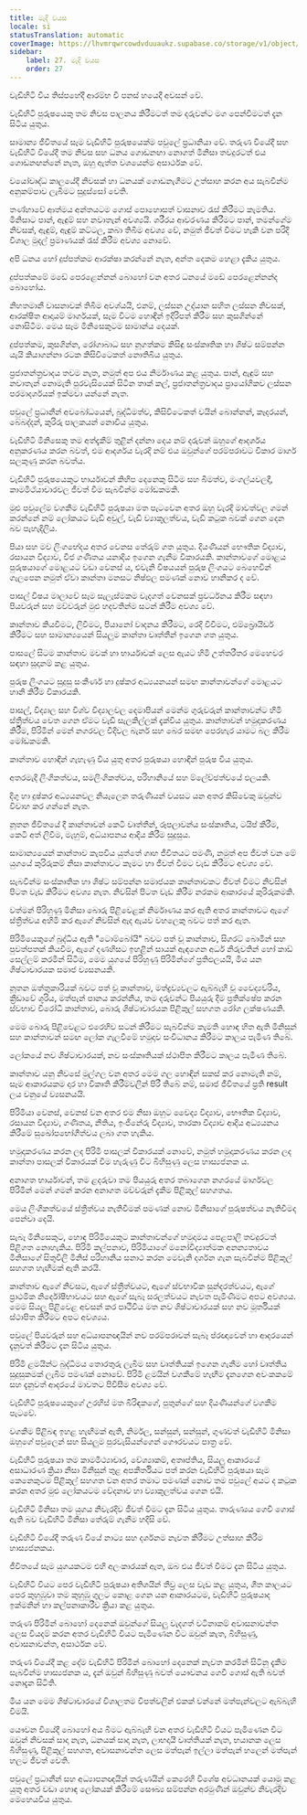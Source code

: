 ```yaml
---
title: මැදි වයස
locale: si
statusTranslation: automatic
coverImage: https://lhvmrqwrcowdvduuaukz.supabase.co/storage/v1/object/public/strapi-uploads/small_cover-educacion-fundamental.webp-2d51a7828a2b1309555be27f7e2a61a0.webp
sidebar:
    label: 27. මැදි වයස
    order: 27
---
```

වැඩිහිටි විය තිස්පහේදී ආරම්භ වී පනස් හයෙදී අවසන් වේ.

වැඩිහිටි පුරුෂයෙකු තම නිවස පාලනය කිරීමටත් තම දරුවන්ට මග පෙන්වීමටත් දැන සිටිය යුතුය.

සාමාන්‍ය ජීවිතයේ සෑම වැඩිහිටි පුරුෂයෙක්ම පවුලේ ප්‍රධානියා වේ. තරුණ වියේදී සහ වැඩිහිටි වියේදී තම නිවස සහ ධනය ගොඩනඟා නොගත් මිනිසා තවදුරටත් එය ගොඩනඟන්නේ නැත, ඔහු ඇත්ත වශයෙන්ම අසාර්ථක වේ.

වයෝවෘද්ධ කාලයේදී නිවසක් හා ධනයක් ගොඩනැගීමට උත්සාහ කරන අය සැබවින්ම අනුකම්පාව ලැබීමට සුදුස්සෝ වෙති.

තණ්හාවේ ආත්මය අන්තයටම ගොස් පොහොසත් වාසනාව රැස් කිරීමට කැමතිය. මිනිසාට පාන්, ඇඳුම් සහ නවාතැන් අවශ්‍යයි. ශරීරය ආවරණය කිරීමට පාන්, තමන්ගේම නිවසක්, ඇඳුම්, ඇඳුම් කට්ටල, කබා තිබීම අවශ්‍ය වේ, නමුත් ජීවත් වීමට හැකි වන පරිදි විශාල මුදල් ප්‍රමාණයක් රැස් කිරීම අවශ්‍ය නොවේ.

අපි ධනය හෝ දුප්පත්කම ආරක්ෂා කරන්නේ නැත, අන්ත දෙකම හෙළා දැකිය යුතුය.

දුප්පත්කමේ මඩේ පෙරළෙන්නන් බොහෝ වන අතර ධනයේ මඩේ පෙරළෙන්නන්ද බොහෝය.

නිහතමානී වාසනාවක් තිබීම අවශ්යයි, එනම්, ලස්සන උද්යාන සහිත ලස්සන නිවසක්, ආරක්ෂිත ආදායම් මාර්ගයක්, සෑම විටම හොඳින් ඉදිරිපත් කිරීම සහ කුසගින්නේ නොසිටීම. මෙය සෑම මිනිසෙකුටම සාමාන්ය දෙයක්.

දුප්පත්කම, කුසගින්න, රෝගාබාධ සහ නූගත්කම කිසිඳු සංස්කෘතික හා ශිෂ්ට සම්පන්න යැයි කියාගන්නා රටක කිසිවිටෙකත් නොතිබිය යුතුය.

ප්‍රජාතන්ත්‍රවාදය තවම නැත, නමුත් අප එය නිර්මාණය කළ යුතුය. පාන්, ඇඳුම් සහ නවාතැන් නොමැති පුරවැසියෙක් සිටින තාක් කල්, ප්‍රජාතන්ත්‍රවාදය ප්‍රායෝගිකව ලස්සන පරමාදර්ශයක් ඉක්මවා යන්නේ නැත.

පවුලේ ප්‍රධානීන් අවබෝධයෙන්, බුද්ධිමත්ව, කිසිවිටෙකත් වයින් බොන්නන්, කෑදරයන්, බේබද්දන්, කුරිරු පාලකයන් නොවිය යුතුය.

වැඩිහිටි මිනිසෙකු තම අත්දැකීම් තුළින් දන්නා දෙය නම් දරුවන් ඔහුගේ ආදර්ශය අනුකරණය කරන බවත්, එම ආදර්ශය වැරදි නම් එය ඔවුන්ගේ පරම්පරාවට විකාර මාර්ග සලකුණු කරන බවත්ය.

වැඩිහිටි පුරුෂයෙකුට භාර්යාවන් කිහිප දෙනෙකු සිටීම සහ බීමත්ව, මංගල්යවලදී, කාමමිථ්යාචාරවල ජීවත් වීම සැබවින්ම මෝඩකමකි.

මුළු පවුලේම වගකීම වැඩිහිටි පුරුෂයා මත පැටවෙන අතර ඔහු වැරදි මාවත්වල ගමන් කරන්නේ නම් ලෝකයට වැඩි අවුල්, වැඩි ව්‍යාකූලත්වය, වැඩි කටුක බවක් ගෙන දෙන බව පැහැදිලිය.

පියා සහ මව ලිංගභේදය අතර වෙනස තේරුම් ගත යුතුය. දියණියන් භෞතික විද්‍යාව, රසායන විද්‍යාව, වීජ ගණිතය යනාදිය ඉගෙන ගැනීම විකාරයකි. කාන්තාවගේ මොළය පුරුෂයාගේ මොළයට වඩා වෙනස් ය, එවැනි විෂයයන් පුරුෂ ලිංගයට බෙහෙවින් ගැලපෙන නමුත් ඒවා කාන්තා මනසට නිෂ්ඵල පමණක් නොව හානිකර ද වේ.

පාසල් විෂය මාලාවේ සෑම සැලැස්මකම වැදගත් වෙනසක් ප්‍රවර්ධනය කිරීම සඳහා පියවරුන් සහ මව්වරුන් මුළු හදවතින්ම සටන් කිරීම අවශ්‍ය වේ.

කාන්තාව කියවීමට, ලිවීමට, පියානෝ වාදනය කිරීමට, රෙදි විවීමට, එම්බ්‍රොයිඩර් කිරීමට සහ සාමාන්‍යයෙන් සියලුම කාන්තා වෘත්තීන් ඉගෙන ගත යුතුය.

පාසලේ සිටම කාන්තාව මවක් හා භාර්යාවක් ලෙස ඇයට හිමි උත්තරීතර මෙහෙවර සඳහා සූදානම් කළ යුතුය.

පුරුෂ ලිංගයට සුදුසු සංකීර්ණ හා දුෂ්කර අධ්‍යයනයන් සමඟ කාන්තාවන්ගේ මොළයට හානි කිරීම විකාරයකි.

පාසල්, විද්‍යාල සහ විශ්ව විද්‍යාලවල දෙමාපියන් මෙන්ම ගුරුවරුන් කාන්තාවන්ට හිමි ස්ත්‍රීත්වය වෙත ගෙන ඒමට වැඩි සැලකිල්ලක් දැක්විය යුතුය. කාන්තාවන් හමුදාකරණය කිරීම, පිරිමින් මෙන් නගරවල වීදිවල බැනර් සහ බෙර සමඟ පෙරහැර යාමට බල කිරීම මෝඩකමකි.

කාන්තාව හොඳින් ගැහැණු විය යුතු අතර පුරුෂයා හොඳින් පුරුෂ විය යුතුය.

අතරමැදි ලිංගිකත්වය, සමලිංගිකත්වය, පරිහානියේ සහ ම්ලේච්ඡත්වයේ ඵලයකි.

දිගු හා දුෂ්කර අධ්‍යයනවල නියැලෙන තරුණියන් වයසට යන අතර කිසිවෙකු ඔවුන්ව විවාහ කර ගන්නේ නැත.

නූතන ජීවිතයේ දී කාන්තාවන් කෙටි වෘත්තීන්, රූපලාවන්ය සංස්කෘතිය, ටයිප් කිරීම, කෙටි අත් ලිවීම, මැහුම්, අධ්යාපනය ආදිය කිරීම සුදුසුය.

සාමාන්‍යයෙන් කාන්තාව කැපවිය යුත්තේ ගෘහ ජීවිතයට පමණි, නමුත් අප ජීවත් වන මේ යුගයේ කුරිරුකම් නිසා කාන්තාවට කෑමට හා ජීවත් වීමට වැඩ කිරීමට අවශ්‍ය වේ.

සැබවින්ම සංස්කෘතික හා ශිෂ්ට සම්පන්න සමාජයක කාන්තාවකට ජීවත් වීමට නිවසින් පිටත වැඩ කිරීමට අවශ්‍ය නැත. නිවසින් පිටත වැඩ කිරීම නරකම ආකාරයේ කුරිරුකමකි.

වත්මන් පිරිහුණු මිනිසා බොරු පිළිවෙළක් නිර්මාණය කර ඇති අතර කාන්තාවට ඇගේ ස්ත්‍රීත්වය අහිමි කර ඇගේ නිවසින් ඇද ඇයව වහලෙකු බවට පත් කර ඇත.

පිරිමියෙකුගේ බුද්ධිය ඇති "ටොම්බෝයි" බවට පත් වූ කාන්තාව, සිගරට් බොමින් සහ පුවත්පතක් කියවීම, ඇගේ දණහිසට ඉහළින් සායක් ඇඳගෙන අර්ධ නිරුවතින් හෝ කාඩ් සෙල්ලම් කරමින් සිටීම, මෙම යුගයේ පිරිහුණු පිරිමින්ගේ ප්‍රතිඵලයයි, මිය යන ශිෂ්ටාචාරයක සමාජ ව්‍යසනයකි.

නූතන ඔත්තුකාරියක් බවට පත් වූ කාන්තාව, මත්ද්‍රව්‍යවලට ඇබ්බැහි වූ වෛද්‍යවරිය, ක්‍රීඩාවේ ශූරිය, මත්පැන් පානය කරන්නිය, තම දරුවන්ට පියයුරු දීම ප්‍රතික්ෂේප කරන ස්වභාව විරෝධී කාන්තාව, බොරු ශිෂ්ටාචාරයක පිළිකුල් සහගත රෝග ලක්ෂණයකි.

මෙම බොරු පිළිවෙළට එරෙහිව සටන් කිරීමට සැබවින්ම කැමති හොඳ හිත ඇති මිනිසුන් සහ කාන්තාවන් සමඟ ලෝක ගැලවීමේ හමුදාව සංවිධානය කිරීමට කාලය පැමිණ තිබේ.

ලෝකයේ නව ශිෂ්ටාචාරයක්, නව සංස්කෘතියක් ස්ථාපිත කිරීමට කාලය පැමිණ තිබේ.

කාන්තාව යනු නිවසේ මුල්ගල වන අතර මෙම ගල හොඳින් සකස් කර නොමැති නම්, සෑම ආකාරයකම දාර හා විකෘති කිරීම්වලින් පිරී තිබේ නම්, සමාජ ජීවිතයේ ප්‍රති result ලය වනුයේ ව්‍යසනයයි.

පිරිමියා වෙනස්, වෙනස් වන අතර එම නිසා ඔහුට වෛද්‍ය විද්‍යාව, භෞතික විද්‍යාව, රසායන විද්‍යාව, ගණිතය, නීතිය, ඉංජිනේරු විද්‍යාව, තාරකා විද්‍යාව ආදිය අධ්‍යයනය කිරීමේ සුඛෝපභෝගීත්වය ලබා ගත හැකිය.

හමුදාකරණය කරන ලද පිරිමි පාසලක් විකාරයක් නොවේ, නමුත් හමුදාකරණය කරන ලද කාන්තා පාසලක් විකාරයක් වීම හැරුණු විට බිහිසුණු ලෙස හාස්‍යජනක ය.

අනාගත භාර්යාවන්, තම ළදරුවා තම පියයුරු අතර තබාගෙන නගරයේ මාර්ගවල පිරිමින් මෙන් ගමන් කරන අනාගත මව්වරුන් දැකීම පිළිකුල් සහගතය.

මෙය ලිංගිකත්වයේ ස්ත්‍රීත්වය නැතිවීමක් පමණක් නොව මිනිසාගේ පුරුෂත්වය නැතිවීමද පෙන්වා දෙයි.

සැබෑ මිනිසෙකුට, හොඳ පිරිමියෙකුට කාන්තාවන්ගේ හමුදාමය පෙළපාලි තවදුරටත් පිළිගත නොහැකිය. පිරිමි කල්පනාව, පිරිමියාගේ මනෝවිද්‍යාත්මක අනන්‍යතාවය මිනිසාගේ සිතුවිලි මිනිස් පරිහානිය සනාථ කරන මෙවැනි දර්ශන ගැන සැබවින්ම පිළිකුල් සහගත හැඟීමක් ඇති කරයි.

කාන්තාව ඇගේ නිවසට, ඇගේ ස්ත්‍රීත්වයට, ඇගේ ස්වභාවික සුන්දරත්වයට, ඇගේ ප්‍රාථමික නිර්දෝෂීභාවයට සහ ඇගේ සැබෑ සරලත්වයට නැවත පැමිණීමට අපට අවශ්‍යය. මෙම සියලු පිළිවෙළ අවසන් කර පෘථිවිය මත නව ශිෂ්ටාචාරයක් සහ නව මූර්තියක් ස්ථාපිත කිරීමට අපට අවශ්‍යය.

පවුලේ පියවරුන් සහ අධ්යාපනඥයින් නව පරම්පරාවන් සැබෑ ප්රඥාවෙන් හා ආදරයෙන් දැනුවත් කිරීමට දැන සිටිය යුතුය.

පිරිමි ළමයින්ට බුද්ධිමය තොරතුරු ලැබීම සහ වෘත්තියක් ඉගෙන ගැනීම හෝ වෘත්තීය සුදුසුකමක් ලැබීම පමණක් නොවේ. පිරිමි ළමයින් වගකීමේ හැඟීම දැනගෙන අවංකකමේ සහ දැනුවත් ආදරයේ මාවතට පිවිසීම අවශ්‍ය වේ.

වැඩිහිටි පුරුෂයෙකුගේ උරහිස් මත බිරිඳකගේ, පුතුන්ගේ සහ දියණියන්ගේ වගකීම පැටවේ.

වගකීම පිළිබඳ ඉහළ හැඟීමක් ඇති, නිර්මල, සන්සුන්, සන්සුන්, ගුණවත් වැඩිහිටි මිනිසා ඔහුගේ පවුලෙන් සහ සියලුම පුරවැසියන්ගෙන් ගෞරවයට පාත්‍ර වේ.

වැඩිහිටි පුරුෂයා තම කාමමිථ්‍යාචාර, වේශ්‍යාකම්, අතෘප්තිය, සියලු ආකාරයේ අසාධාරණ ක්‍රියා නිසා මිනිසුන් තුළ අපකීර්තියට පත් කරන වැඩිහිටි පුරුෂයා සෑම කෙනෙකුටම පිළිකුල් සහගත වන අතර තමාට පමණක් නොව තම පවුලේ අයට ද කටුක කරන අතර මුළු ලෝකයටම වේදනාව හා ව්‍යාකූලත්වය ගෙන එයි.

වැඩිහිටි මිනිසා තම යුගය නිවැරදිව ජීවත් වීමට දැන සිටිය යුතුය. තාරුණ්‍යය ගෙවී ගොස් ඇති බව වැඩිහිටි මිනිසා තේරුම් ගැනීම හදිසි වේ.

වැඩිහිටි වියේදී තරුණ වියේ නාට්‍ය සහ දර්ශනම නැවත කිරීමට උත්සාහ කිරීම හාස්‍යජනකය.

ජීවිතයේ සෑම යුගයකටම එහි අලංකාරයක් ඇත, ඔබ එය ජීවත් වීමට දැන සිටිය යුතුය.

වැඩිහිටි වියට පෙර වැඩිහිටි පුරුෂයා අතිශයින් තීව්‍ර ලෙස වැඩ කළ යුතුය, ශීත කාලයට පෙර කුහුඹුවා තම කුහුඹු ගුලට කොළ ගෙන යන ආකාරයටම, වැඩිහිටි පුරුෂයාද ඉක්මනින් හා කල්පනාකාරීව ක්‍රියා කළ යුතුය.

තරුණ පිරිමින් බොහෝ දෙනෙක් ඔවුන්ගේ සියලු වැදගත් වටිනාකම් අවාසනාවන්ත ලෙස වියදම් කරන අතර වැඩිහිටි වියට පැමිණෙන විට ඔවුන් කැත, බිහිසුණු, අවාසනාවන්ත, අසාර්ථක වේ.

තරුණ වියේදී කළ දේම වැඩිහිටි පිරිමින් බොහෝ දෙනෙක් නැවත කරමින් සිටිනු දැකීම සැබවින්ම හාස්‍යජනක ය, දැන් ඔවුන් බිහිසුණු බවත් යෞවනය ගෙවී ගොස් ඇති බවත් නොදැන සිටිති.

මිය යන මෙම ශිෂ්ටාචාරයේ විශාලතම විපත්වලින් එකක් වන්නේ මත්පැන්වලට ඇබ්බැහි වීමයි.

යෞවන වියේදී බොහෝ අය බීමට ඇබ්බැහි වන අතර වැඩිහිටි වියට පැමිණෙන විට ඔවුන් නිවසක් සාදා නැත, ධනයක් සාදා නැත, ලාභදායී වෘත්තියක් නැත, භයානක ලෙස බිහිසුණු, පිළිකුල් සහගත, අවාසනාවන්ත ලෙස මත්පැන් ඉල්ලා මත්පැන් හලෙන් මත්පැන් හලට ජීවත් වෙති.

පවුලේ ප්‍රධානීන් සහ අධ්‍යාපනඥයින් තරුණයින් කෙරෙහි විශේෂ අවධානයක් යොමු කළ යුතු අතර වඩා හොඳ ලෝකයක් කිරීමේ සෞඛ්‍ය සම්පන්න අරමුණින් ඔවුන්ව නිවැරදිව මෙහෙයවිය යුතුය.

